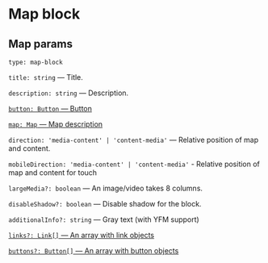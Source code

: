 
<Meta title="Blocks/Map/Params"/>

# Map block

## Map params

`type: map-block`

`title: string` — Title.

`description: string` — Description.

[`button: Button` — Button](?path=/story/information--common-types&viewMode=docs#button---button)

[`map: Map` — Map description](?path=/story/components-map--y-map&viewMode=docs)

`direction: 'media-content' | 'content-media'` — Relative position of map and content.

`mobileDirection: 'media-content' | 'content-media'` - Relative position of map and content for touch

`largeMedia?: boolean` — An image/video takes 8 columns.

`disableShadow?: boolean` — Disable shadow for the block.

`additionalInfo?: string` — Gray text (with YFM support)

[`links?: Link[]` — An array with link objects](?path=/story/information--common-types&viewMode=docs#link---link)

[`buttons?: Button[]` — An array with button objects](?path=/story/information--common-types&viewMode=docs#button---button)
